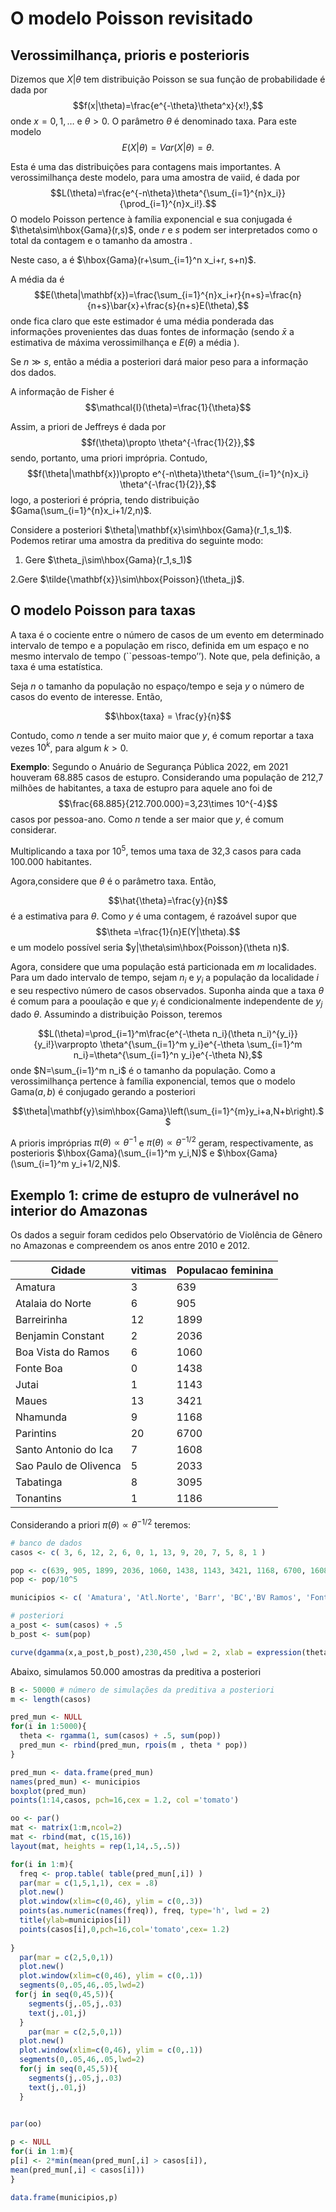 # O modelo Poisson revisitado

## Verossimilhança, prioris e posterioris

Dizemos que $X|\theta$ tem distribuição Poisson se sua função de probabilidade é dada por $$f(x|\theta)=\frac{e^{-\theta}\theta^x}{x!},$$ onde $x=0,1,\ldots$ e $\theta>0$. O parâmetro $\theta$ é denominado taxa. Para este modelo $$E(X|\theta)=Var(X|\theta)=\theta.$$

Esta é uma das distribuições para contagens mais importantes. A verossimilhança deste modelo, para uma amostra de vaiid, é dada por $$L(\theta)=\frac{e^{-n\theta}\theta^{\sum_{i=1}^{n}x_i}}{\prod_{i=1}^{n}x_i!}.$$ O modelo Poisson pertence à família exponencial e sua \textit{priori} conjugada é $\theta\sim\hbox{Gama}(r,s)$, onde $r$ e $s$ podem ser interpretados como o total da contagem e o tamanho da amostra \textit{a priori}.

Neste caso, a \textit{posteriori} é $\hbox{Gama}(r+\sum_{i=1}^n x_i+r, s+n)$.

A média da \textit{posteriori} é $$E(\theta|\mathbf{x})=\frac{\sum_{i=1}^{n}x_i+r}{n+s}=\frac{n}{n+s}\bar{x}+\frac{s}{n+s}E(\theta),$$ onde fica claro que este estimador é uma média ponderada das informações provenientes das duas fontes de informação (sendo $\bar{x}$ a estimativa de máxima verossimilhança e $E(\theta)$ a média \textit{a priori}).

Se $n\gg s$, então a média a posteriori dará maior peso para a informação dos dados.

A informação de Fisher é $$\mathcal{I}(\theta)=\frac{1}{\theta}$$

Assim, a priori de Jeffreys é dada por $$f(\theta)\propto \theta^{-\frac{1}{2}},$$ sendo, portanto, uma priori imprópria. Contudo, $$f(\theta|\mathbf{x})\propto e^{-n\theta}\theta^{\sum_{i=1}^{n}x_i} \theta^{-\frac{1}{2}},$$ logo, a posteriori é própria, tendo distribuição $Gama(\sum_{i=1}^{n}x_i+1/2,n)$.

Considere a posteriori $\theta|\mathbf{x}\sim\hbox{Gama}(r_1,s_1)$. Podemos retirar uma amostra da preditiva \textit{a posteriori} do seguinte modo:

1.  Gere $\theta_j\sim\hbox{Gama}(r_1,s_1)$

2.Gere $\tilde{\mathbf{x}}\sim\hbox{Poisson}(\theta_j)$.

## O modelo Poisson para taxas

A taxa é o cociente entre o número de casos de um evento em determinado intervalo de tempo e a população em risco, definida em um espaço e no mesmo intervalo de tempo (\`\`pessoas-tempo''). Note que, pela definição, a taxa é uma estatística.

Seja $n$ o tamanho da população no espaço/tempo e seja $y$ o número de casos do evento de interesse. Então,

$$\hbox{taxa} = \frac{y}{n}$$

Contudo, como $n$ tende a ser muito maior que $y$, é comum reportar a taxa vezes $10^k$, para algum $k>0$.

::: {.alert .alert-success}
<strong>Exemplo</strong>: Segundo o Anuário de Segurança Pública 2022, em 2021 houveram 68.885 casos de estupro. Considerando uma população de 212,7 milhões de habitantes, a taxa de estupro para aquele ano foi de $$\frac{68.885}{212.700.000}=3,23\times 10^{-4}$$ casos por pessoa-ano. Como $n$ tende a ser maior que $y$, é comum considerar.

Multiplicando a taxa por $10^5$, temos uma taxa de 32,3 casos para cada 100.000 habitantes.
:::

Agora,considere que $\theta$ é o parâmetro taxa. Então,

$$\hat{\theta}=\frac{y}{n}$$ é a estimativa para $\theta$. Como $y$ é uma contagem, é razoável supor que $$\theta =\frac{1}{n}E(Y|\theta).$$ e um modelo possível seria $y|\theta\sim\hbox{Poisson}(\theta n)$.

Agora, considere que uma população está particionada em $m$ localidades. Para um dado intervalo de tempo, sejam $n_i$ e $y_i$ a população da localidade $i$ e seu respectivo número de casos observados. Suponha ainda que a taxa $\theta$ é comum para a pooulação e que $y_i$ é condicionalmente independente de $y_j$ dado $\theta$. Assumindo a distribuição Poisson, teremos

$$L(\theta)=\prod_{i=1}^m\frac{e^{-\theta n_i}(\theta n_i)^{y_i}}{y_i!}\varpropto \theta^{\sum_{i=1}^m y_i}e^{-\theta \sum_{i=1}^m n_i}=\theta^{\sum_{i=1}^n y_i}e^{-\theta N},$$ onde $N=\sum_{i=1}^m n_i$ é o tamanho da população. Como a verossimilhança pertence à família exponencial, temos que o modelo Gama$(a,b)$ é conjugado gerando a posteriori

$$\theta|\mathbf{y}\sim\hbox{Gama}\left(\sum_{i=1}^{m}y_i+a,N+b\right).$$

A prioris impróprias $\pi(\theta)\varpropto \theta^{-1}$ e $\pi(\theta)\varpropto \theta^{-1/2}$ geram, respectivamente, as posterioris $\hbox{Gama}(\sum_{i=1}^m y_i,N)$ e $\hbox{Gama}(\sum_{i=1}^m y_i+1/2,N)$.

## Exemplo 1: crime de estupro de vulnerável no interior do Amazonas

Os dados a seguir foram cedidos pelo Observatório de Violência de Gênero no Amazonas e compreendem os anos entre 2010 e 2012.

| Cidade                | vitimas | Populacao feminina |
|-----------------------|---------|--------------------|
| Amatura               | 3       | 639                |
| Atalaia do Norte      | 6       | 905                |
| Barreirinha           | 12      | 1899               |
| Benjamin Constant     | 2       | 2036               |
| Boa Vista do Ramos    | 6       | 1060               |
| Fonte Boa             | 0       | 1438               |
| Jutai                 | 1       | 1143               |
| Maues                 | 13      | 3421               |
| Nhamunda              | 9       | 1168               |
| Parintins             | 20      | 6700               |
| Santo Antonio do Ica  | 7       | 1608               |
| Sao Paulo de Olivenca | 5       | 2033               |
| Tabatinga             | 8       | 3095               |
| Tonantins             | 1       | 1186               |

Considerando a priori $\pi(\theta)\varpropto \theta^{-1/2}$ teremos:

```r
# banco de dados
casos <- c( 3, 6, 12, 2, 6, 0, 1, 13, 9, 20, 7, 5, 8, 1 )	

pop <- c(639, 905, 1899, 2036, 1060, 1438, 1143, 3421, 1168, 6700, 1608, 2033, 3095, 1186)
pop <- pop/10^5

municipios <- c( 'Amatura', 'Atl.Norte', 'Barr', 'BC','BV Ramos', 'Fonte B', 'Jutai', 'Maues', 'Nhamunda', 'Parintins', 'StoIca', 'SP Olivenca', 'Tbt','Tonantins')

```

```r
# posteriori
a_post <- sum(casos) + .5
b_post <- sum(pop)

curve(dgamma(x,a_post,b_post),230,450 ,lwd = 2, xlab = expression(theta), ylab = 'densidade a posteriori' )
```

Abaixo, simulamos 50.000 amostras da preditiva a posteriori

```r
B <- 50000 # número de simulações da preditiva a posteriori
m <- length(casos)

pred_mun <- NULL
for(i in 1:5000){
  theta <- rgamma(1, sum(casos) + .5, sum(pop))
  pred_mun <- rbind(pred_mun, rpois(m , theta * pop))
}

pred_mun <- data.frame(pred_mun)
names(pred_mun) <- municipios
boxplot(pred_mun)
points(1:14,casos, pch=16,cex = 1.2, col ='tomato')
```

```r
oo <- par()
mat <- matrix(1:m,ncol=2)
mat <- rbind(mat, c(15,16))
layout(mat, heights = rep(1,14,.5,.5))

for(i in 1:m){
  freq <- prop.table( table(pred_mun[,i]) )
  par(mar = c(1,5,1,1), cex = .8)
  plot.new()
  plot.window(xlim=c(0,46), ylim = c(0,.3))
  points(as.numeric(names(freq)), freq, type='h', lwd = 2)
  title(ylab=municipios[i])
  points(casos[i],0,pch=16,col='tomato',cex= 1.2)
  
}
  par(mar = c(2,5,0,1))
  plot.new()
  plot.window(xlim=c(0,46), ylim = c(0,.1))
  segments(0,.05,46,.05,lwd=2)
 for(j in seq(0,45,5)){
    segments(j,.05,j,.03)
    text(j,.01,j)
  }
    par(mar = c(2,5,0,1))
  plot.new()
  plot.window(xlim=c(0,46), ylim = c(0,.1))
  segments(0,.05,46,.05,lwd=2)
  for(j in seq(0,45,5)){
    segments(j,.05,j,.03)
    text(j,.01,j)
  }
   

par(oo)
```

```r
p <- NULL
for(i in 1:m){
p[i] <- 2*min(mean(pred_mun[,i] > casos[i]),
mean(pred_mun[,i] < casos[i]))
}

data.frame(municipios,p)
```
